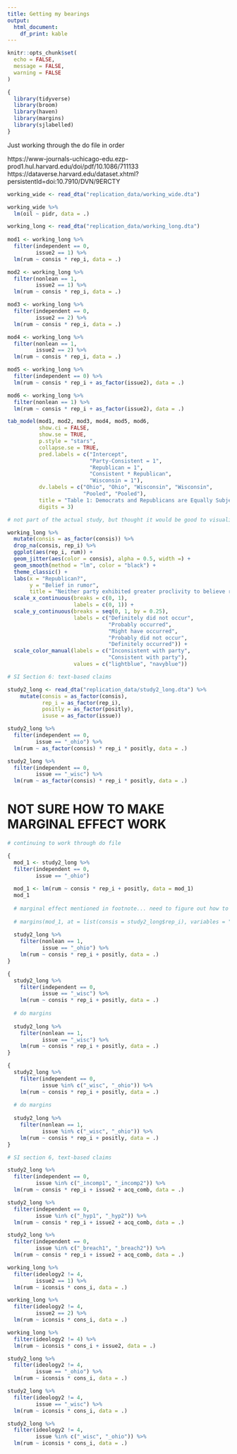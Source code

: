 ```yaml
---
title: Getting my bearings
output:
  html_document:
    df_print: kable
---
```


```r
knitr::opts_chunk$set(
  echo = FALSE,
  message = FALSE,
  warning = FALSE
)

{
  library(tidyverse)
  library(broom)
  library(haven)
  library(margins)
  library(sjlabelled)
}


```


Just working through the do file in order

https://www-journals-uchicago-edu.ezp-prod1.hul.harvard.edu/doi/pdf/10.1086/711133
https://dataverse.harvard.edu/dataset.xhtml?persistentId=doi:10.7910/DVN/9ERCTY

```r

working_wide <- read_dta("replication_data/working_wide.dta")

working_wide %>% 
  lm(oil ~ pidr, data = .)

```

```r

working_long <- read_dta("replication_data/working_long.dta") 
  
mod1 <- working_long %>% 
  filter(independent == 0,
         issue2 == 1) %>% 
  lm(rum ~ consis * rep_i, data = .) 

mod2 <- working_long %>% 
  filter(nonlean == 1,
         issue2 == 1) %>% 
  lm(rum ~ consis * rep_i, data = .) 

mod3 <- working_long %>% 
  filter(independent == 0,
         issue2 == 2) %>% 
  lm(rum ~ consis * rep_i, data = .) 

mod4 <- working_long %>% 
  filter(nonlean == 1,
         issue2 == 2) %>% 
  lm(rum ~ consis * rep_i, data = .) 

mod5 <- working_long %>% 
  filter(independent == 0) %>% 
  lm(rum ~ consis * rep_i + as_factor(issue2), data = .) 

mod6 <- working_long %>% 
  filter(nonlean == 1) %>% 
  lm(rum ~ consis * rep_i + as_factor(issue2), data = .) 

tab_model(mod1, mod2, mod3, mod4, mod5, mod6,
          show.ci = FALSE,
          show.se = TRUE,
          p.style = "stars",
          collapse.se = TRUE,
          pred.labels = c("Intercept", 
                          "Party-Consistent = 1", 
                          "Republican = 1", 
                          "Consistent * Republican",
                          "Wisconsin = 1"),
          dv.labels = c("Ohio", "Ohio", "Wisconsin", "Wisconsin",
                        "Pooled", "Pooled"),
          title = "Table 1: Democrats and Republicans are Equally Subject to Consistency Pressures",
          digits = 3)

```

```r

# not part of the actual study, but thought it would be good to visualize

working_long %>% 
  mutate(consis = as_factor(consis)) %>% 
  drop_na(consis, rep_i) %>% 
  ggplot(aes(rep_i, rum)) +
  geom_jitter(aes(color = consis), alpha = 0.5, width =) +
  geom_smooth(method = "lm", color = "black") +
  theme_classic() +
  labs(x = "Republican?",
       y = "Belief in rumor",
       title = "Neither party exhibited greater proclivity to believe rumor") +
  scale_x_continuous(breaks = c(0, 1),
                     labels = c(0, 1)) +
  scale_y_continuous(breaks = seq(0, 1, by = 0.25),
                     labels = c("Definitely did not occur", 
                                "Probably occurred",
                                "Might have occurred",
                                "Probably did not occur",
                                "Definitely occurred")) +
  scale_color_manual(labels = c("Inconsistent with party",
                                "Consistent with party"),
                     values = c("lightblue", "navyblue"))

```


```r

# SI Section 6: text-based claims

study2_long <- read_dta("replication_data/study2_long.dta") %>% 
    mutate(consis = as_factor(consis),
           rep_i = as_factor(rep_i),
           positly = as_factor(positly),
           isuse = as_factor(issue))

study2_long %>% 
  filter(independent == 0,
         issue == "_ohio") %>% 
  lm(rum ~ as_factor(consis) * rep_i * positly, data = .)

study2_long %>% 
  filter(independent == 0,
         issue == "_wisc") %>% 
  lm(rum ~ as_factor(consis) * rep_i * positly, data = .)

```

# **NOT SURE HOW TO MAKE MARGINAL EFFECT WORK**

```r

# continuing to work through do file

{
  mod_1 <- study2_long %>% 
  filter(independent == 0,
         issue == "_ohio") 
  
  mod_1 <- lm(rum ~ consis * rep_i + positly, data = mod_1)
  mod_1
  
  # marginal effect mentioned in footnote... need to figure out how to make this work
  
  # margins(mod_1, at = list(consis = study2_long$rep_i), variables = "consis")
  
  study2_long %>% 
    filter(nonlean == 1,
           issue == "_ohio") %>% 
    lm(rum ~ consis * rep_i + positly, data = .)
}

{
  study2_long %>% 
    filter(independent == 0,
           issue == "_wisc") %>% 
    lm(rum ~ consis * rep_i + positly, data = .)
  
  # do margins
  
  study2_long %>% 
    filter(nonlean == 1,
           issue == "_wisc") %>% 
    lm(rum ~ consis * rep_i + positly, data = .)
}

{
  study2_long %>% 
    filter(independent == 0,
           issue %in% c("_wisc", "_ohio")) %>% 
    lm(rum ~ consis * rep_i + positly, data = .)
  
  # do margins
  
  study2_long %>% 
    filter(nonlean == 1,
           issue %in% c("_wisc", "_ohio")) %>% 
    lm(rum ~ consis * rep_i + positly, data = .)
}


```
```r

# SI section 6, text-based claims

study2_long %>% 
  filter(independent == 0,
         issue %in% c("_incomp1", "_incomp2")) %>% 
  lm(rum ~ consis * rep_i + issue2 + acq_comb, data = .)

study2_long %>% 
  filter(independent == 0,
         issue %in% c("_hyp1", "_hyp2")) %>% 
  lm(rum ~ consis * rep_i + issue2 + acq_comb, data = .)

study2_long %>% 
  filter(independent == 0,
         issue %in% c("_breach1", "_breach2")) %>% 
  lm(rum ~ consis * rep_i + issue2 + acq_comb, data = .)

```
```r

working_long %>% 
  filter(ideology2 != 4,
         issue2 == 1) %>% 
  lm(rum ~ iconsis * cons_i, data = .)

working_long %>% 
  filter(ideology2 != 4,
         issue2 == 2) %>% 
  lm(rum ~ iconsis * cons_i, data = .)

working_long %>% 
  filter(ideology2 != 4) %>% 
  lm(rum ~ iconsis * cons_i + issue2, data = .)

```

```r

study2_long %>% 
  filter(ideology2 != 4,
         issue == "_ohio") %>% 
  lm(rum ~ iconsis * cons_i, data = .)

study2_long %>% 
  filter(ideology2 != 4,
         issue == "_wisc") %>% 
  lm(rum ~ iconsis * cons_i, data = .)

study2_long %>% 
  filter(ideology2 != 4,
         issue %in% c("_wisc", "_ohio")) %>% 
  lm(rum ~ iconsis * cons_i, data = .)


```

```r



```

